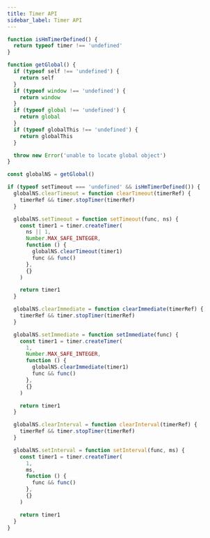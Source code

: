 ```yaml
---
title: Timer API
sidebar_label: Timer API
---
```


```js
function isHmTimerDefined() {
  return typeof timer !== 'undefined'
}

function getGlobal() {
  if (typeof self !== 'undefined') {
    return self
  }
  if (typeof window !== 'undefined') {
    return window
  }
  if (typeof global !== 'undefined') {
    return global
  }
  if (typeof globalThis !== 'undefined') {
    return globalThis
  }

  throw new Error('unable to locate global object')
}

const globalNS = getGlobal()

if (typeof setTimeout === 'undefined' && isHmTimerDefined()) {
  globalNS.clearTimeout = function clearTimeout(timerRef) {
    timerRef && timer.stopTimer(timerRef)
  }

  globalNS.setTimeout = function setTimeout(func, ns) {
    const timer1 = timer.createTimer(
      ns || 1,
      Number.MAX_SAFE_INTEGER,
      function () {
        globalNS.clearTimeout(timer1)
        func && func()
      },
      {}
    )

    return timer1
  }

  globalNS.clearImmediate = function clearImmediate(timerRef) {
    timerRef && timer.stopTimer(timerRef)
  }

  globalNS.setImmediate = function setImmediate(func) {
    const timer1 = timer.createTimer(
      1,
      Number.MAX_SAFE_INTEGER,
      function () {
        globalNS.clearImmediate(timer1)
        func && func()
      },
      {}
    )

    return timer1
  }

  globalNS.clearInterval = function clearInterval(timerRef) {
    timerRef && timer.stopTimer(timerRef)
  }

  globalNS.setInterval = function setInterval(func, ms) {
    const timer1 = timer.createTimer(
      1,
      ms,
      function () {
        func && func()
      },
      {}
    )

    return timer1
  }
}
```
